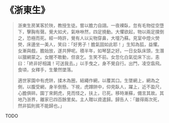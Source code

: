 # 《浙東生》

> 浙東生房某客於陜，教授生徒。嘗以膽力自詡。一夜裸臥，忽有毛物從空墮下，擊胸有聲。覺大如犬，氣咻咻然，四足撓動。大懼欲起，物以兩足撲倒之，恐極而死。經一時許，覺有人以尖物穿鼻，大嚏乃蘇。見室中燈火熒熒，床邊坐一美人，笑曰：「好男子！膽氣固如此耶！」生知為狐，益懼。女漸與戲，膽始放，遂共狎呢。積半年，如琴瑟之好。一日女臥床頭，生潛以獵網蒙之。女醒不敢動，但哀乞。生笑不前。女忽化白氣從床下出，恚曰：「終非好相識！可送我去。」以手曳之，身不覺自行。出門，凌空翕飛。食頃，女釋手，生暈然墜落。
>
> 適世家園中有虎阱，揉木為圈，結繩作網，以覆其口。生墜網上，網為之側，以腹受網，身半倒懸。下視，虎蹲阱中，仰見臥人，躍上，近不盈尺，心膽俱碎。園丁來飼虎，見而怪之，扶上，已死。移時漸蘇，備言其故。其地乃浙界，離家已四百餘里矣。主人贈以資遣歸。歸告人：「雖得兩次死，然非狐則貧不能歸也。」

TODO
